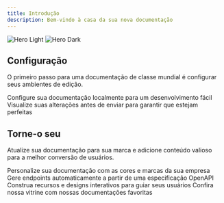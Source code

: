 ```yaml
---
title: Introdução
description: Bem-vindo à casa da sua nova documentação
---
```


<img className="block dark:hidden" src="/images/hero-light.png" alt="Hero Light" />

<img className="hidden dark:block" src="/images/hero-dark.png" alt="Hero Dark" />

## Configuração

O primeiro passo para uma documentação de classe mundial é configurar seus ambientes de edição.

<CardGroup cols={2}>
  <Card title="Edit Your Docs" icon="pen-to-square" href="https://mintlify.com/docs/quickstart">
    Configure sua documentação localmente para um desenvolvimento fácil
  </Card>

  <Card title="Preview Changes" icon="image" href="https://mintlify.com/docs/development">
    Visualize suas alterações antes de enviar para garantir que estejam perfeitas
  </Card>
</CardGroup>

## Torne-o seu

Atualize sua documentação para sua marca e adicione conteúdo valioso para a melhor conversão de usuários.

<CardGroup cols={2}>
  <Card title="Customize Style" icon="palette" href="https://mintlify.com/docs/settings/global">
    Personalize sua documentação com as cores e marcas da sua empresa
  </Card>

  <Card title="Reference APIs" icon="code" href="https://mintlify.com/docs/api-playground/openapi">
    Gere endpoints automaticamente a partir de uma especificação OpenAPI
  </Card>

  <Card title="Add Components" icon="screwdriver-wrench" href="https://mintlify.com/docs/content/components/accordions">
    Construa recursos e designs interativos para guiar seus usuários
  </Card>

  <Card title="Get Inspiration" icon="stars" href="https://mintlify.com/customers">
    Confira nossa vitrine com nossas documentações favoritas
  </Card>
</CardGroup>
